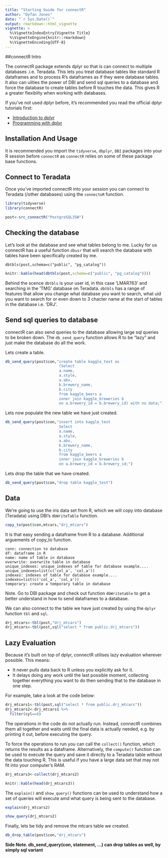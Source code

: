 ```yaml
---
title: "Starting Guide for connectR"
author: "Dyfan Jones"
date: "`r Sys.Date()`"
output: rmarkdown::html_vignette
vignette: >
  %\VignetteIndexEntry{Vignette Title}
  %\VignetteEngine{knitr::rmarkdown}
  %\VignetteEncoding{UTF-8}
---
```


##connectR Intro

The connectR package extends dplyr so that is can connect to multiple databases .i.e. Teradata. This lets you treat database tables like standard R dataframes and to process R’s dataframes as if they were database tables. It also can ulities the power of DBI and send sql queries to a database and force the database to create tables before R touches the data. This gives R a greater flexiblity when working with databases.

If you've not used dplyr before, it's recommended you read the official dplyr tutorials first:

* [Introduction to dplyr](https://blog.rstudio.org/2017/06/13/dplyr-0-7-0/amp/)
* [Programming with dplyr](http://dplyr.tidyverse.org/articles/programming.html)

## Installation And Usage
It is recommended you import the `tidyverse`, `dbplyr`, `DBI` packages into your R session before `connectR` as `connectR` relies on some of these package base functions.

## Connect to Teradata
Once you've imported connectR into your session you can connect to Teradata (/other databases) using the `connectoR` function. 
```r
library(tidyverse)
library(connectR)

post<-src_connectR("PostgreSQL35W")
```

## Checking the database
Let's look at the database and see what tables belong to me. Lucky for us connectR has a useful function `dbusr` that will search the database with tables have been specifically created by me.
```
dbtbls(post,schema=c("public", "pg_catalog"))
```
```r
knitr::kable(head(dbtbls(post,schema=c("public", "pg_catalog"))))
```

Behind the scence `dbtbls` is your user id, in this case 'LMAR763' and searching in the 'TMG' database on Teradata. `dbtbls` has a range of features that allow you change what database you want to search, what uid you want to search for or even down to 3 chacter name at the start of tables in the database i.e. 'DRJ'.

## Send sql queries to database

connectR can also send queries to the database allowing large sql queries to be broken down. The `db_send_query` function allows R to be "lazy" and just make the database do all the work.

Lets create a table.

```r
db_send_query(post$con,"create table kaggle_test as
                        (Select
                        a.name,
                        a.style,
                        a.abv,
                        b.brewery_name,
                        b.city
                        from kaggle_beers a
                        inner join kaggle_breweries b
                        on a.brewery_id = b.brewery_id) with no data;")
```

Lets now populate the new table we have just created.

```r
db_send_query(post$con,"insert into kaggle_test
                        Select
                        a.name,
                        a.style,
                        a.abv,
                        b.brewery_name,
                        b.city
                        from kaggle_beers a
                        inner join kaggle_breweries b
                        on a.brewery_id = b.brewery_id;")
```

Lets drop the table that we have created.

```r
db_send_query(post$con,"drop table kaggle_test")
```

## Data
We're going to use the iris data set from R, which we will copy into database (Teradata) using DBI's `dbWriteTable` function.
```r
copy_to(post$con,mtcars,"drj_mtcars")
```

It is that easy sending a dataframe from R to a database. Additional arguements of copy_to function.

```
conn: connection to database
df: dataframe in R
name: name of table in database
overwrite: overwrite table in database
unique_indexes: unique_indexes of table for database example.... unique_indexes=list(c('col_a', 'col_a'))
indexes: indexes of table for database example.... indexes=list(c('col_a', 'col_a'))
temporary: create a temporary table in database
```
Note. Go to DBI package and check out function `dbWritetable` to get a better understand in how to send dataframes to a database. 

We can also connect to the table we have just created by using the `dplyr` function `tbl` and `sql`.

```r
drj_mtcars<-tbl(post,"drj_mtcars")
drj_mtcars<-tbl(post,sql("select * from public.drj_mtcars"))
```

## Lazy Evaluation
Because it’s built on top of dplyr, connectR utilises lazy evaluation wherever possible. This means:

- It never pulls data back to R unless you explicitly ask for it.
- It delays doing any work until the last possible moment, collecting together everything you want to do then sending that to the database in one step.

For example, take a look at the code below:

```r
drj_mtcars1<-tbl(post,sql("select * from public.drj_mtcars"))
drj_mtcars2<-drj_mtcars1 %>% 
  filter(cyl==8)
```

The operations in the code do not actually run. Instead, connectR combines them all together and waits until the final data is actually needed, e.g. by printing it out, before executing the query.

To force the operations to run you can call the `collect()` function, which returns the results as a dataframe. Alternatively, the `compute()` function can be used to execute the query and save it directly to a Teradata table without the data touching R. This is useful if you have a large data set that may not fit into your computer’s RAM.

```r
drj_mtcars3<-collect(drj_mtcars2)
```
```r
knitr::kable(head(drj_mtcars3))
```

The `explain()` and `show_query()` functions can be used to understand how a set of queries will execute amd what query is being sent to the database.

```r
explain(drj_mtcars2)
```

```r
show_query(drj_mtcars2)
```

Finally, lets be tidy and remove the mtcars table we created.

```r
db_drop_table(post$con,"drj_mtcars")
```

**Side Note. db_send_query(con, statement, ...) can drop tables as well, by simply sql variant**
